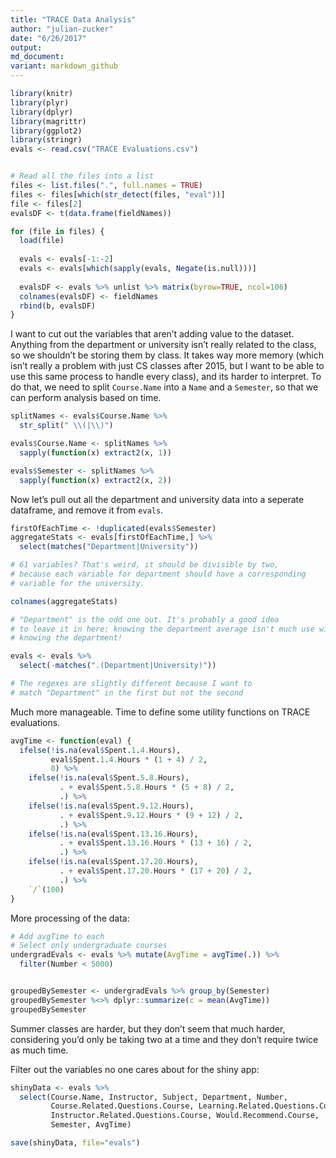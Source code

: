 ```yaml
---
title: "TRACE Data Analysis"
author: "julian-zucker"
date: "6/26/2017"
output: 
md_document:
variant: markdown_github
---
```


```r

library(knitr)
library(plyr)
library(dplyr)
library(magrittr)
library(ggplot2)
library(stringr)
evals <- read.csv("TRACE Evaluations.csv")


# Read all the files into a list
files <- list.files(".", full.names = TRUE)
files <- files[which(str_detect(files, "eval"))]
file <- files[2]
evalsDF <- t(data.frame(fieldNames))

for (file in files) {
  load(file)
  
  evals <- evals[-1:-2]
  evals <- evals[which(sapply(evals, Negate(is.null)))]
  
  evalsDF <- evals %>% unlist %>% matrix(byrow=TRUE, ncol=106)
  colnames(evalsDF) <- fieldNames
  rbind(b, evalsDF)
}

```

I want to cut out the variables that aren't adding value to the dataset.  Anything from the department or university isn't really related to the class, so we shouldn't be storing them by class. It takes way more memory (which isn't really a problem with just CS classes after 2015, but I want to be able to use this same process to handle every class), and its harder to interpret. To do that, we need to split `Course.Name` into a `Name` and a `Semester`, so that we can perform analysis based on time.


```r

splitNames <- evals$Course.Name %>%
  str_split(" \\(|\\)") 

evals$Course.Name <- splitNames %>% 
  sapply(function(x) extract2(x, 1))

evals$Semester <- splitNames %>% 
  sapply(function(x) extract2(x, 2))

```

Now let's pull out all the department and university data into a seperate dataframe, and remove it from `evals`.

```r


firstOfEachTime <- !duplicated(evals$Semester)
aggregateStats <- evals[firstOfEachTime,] %>%
  select(matches("Department|University"))

# 61 variables? That's weird, it should be divisible by two,
# because each variable for department should have a corresponding
# variable for the university. 

colnames(aggregateStats)

# "Department" is the odd one out. It's probably a good idea
# to leave it in here: knowing the department average isn't much use without 
# knowing the department!

evals <- evals %>%
  select(-matches(".(Department|University)"))

# The regexes are slightly different because I want to
# match "Department" in the first but not the second
```

Much more manageable. Time to define some utility functions on TRACE evaluations.

```r

avgTime <- function(eval) {
  ifelse(!is.na(eval$Spent.1.4.Hours),
         eval$Spent.1.4.Hours * (1 + 4) / 2,
         0) %>%
    ifelse(!is.na(eval$Spent.5.8.Hours),
           . + eval$Spent.5.8.Hours * (5 + 8) / 2,
           .) %>%
    ifelse(!is.na(eval$Spent.9.12.Hours),
           . + eval$Spent.9.12.Hours * (9 + 12) / 2,
           .) %>%
    ifelse(!is.na(eval$Spent.13.16.Hours),
           . + eval$Spent.13.16.Hours * (13 + 16) / 2,
           .) %>%
    ifelse(!is.na(eval$Spent.17.20.Hours),
           . + eval$Spent.17.20.Hours * (17 + 20) / 2,
           .) %>%
    `/`(100)
}

```


More processing of the data: 
```r
# Add avgTime to each 
# Select only undergraduate courses
undergradEvals <- evals %>% mutate(AvgTime = avgTime(.)) %>%
  filter(Number < 5000)


groupedBySemester <- undergradEvals %>% group_by(Semester)  
groupedBySemester %<>% dplyr::summarize(c = mean(AvgTime))
groupedBySemester
```

Summer classes are harder, but they don't seem that much harder, considering you'd only be taking two at a time and they don't require twice as much time.


Filter out the variables no one cares about for the shiny app:
```r
shinyData <- evals %>%
  select(Course.Name, Instructor, Subject, Department, Number,
         Course.Related.Questions.Course, Learning.Related.Questions.Course,
         Instructor.Related.Questions.Course, Would.Recommend.Course,
         Semester, AvgTime)

save(shinyData, file="evals")


```